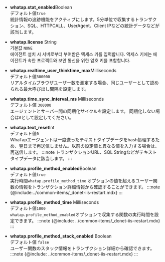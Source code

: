 -   **whatap.stat_enabled**<span class='type'>Boolean</span><br/>デフォルト値`true`<br/>
    統計情報の追跡機能をアクティブにします。5分単位で収集するトランザクション、SQL、HTTPCALL、UserAgent、Client IPなどの統計データなどが該当します。 

-   **whatap.license** <span class='type'>String</span><br/>기본값 `NONE`<br/>
    에이전트 설치 시 서버로부터 부여받은 액세스 키를 입력합니다. 액세스 키에는 에이전트가 속한 프로젝트와 보안 통신을 위한 암호 키를 포함합니다.

-   **whatap.realtime_user_thinktime_max**<span class='type'>Milliseconds</span><br/>デフォルト値`300000`<br/>
    リアルタイムブラウザユーザー数を測定する場合、同じユーザーとして認められる最大呼び出し間隔を設定します。

-   **whatap.time_sync_interval_ms** <span class='type'>Milliseconds</span><br/>デフォルト値 `300000`<br/>
    エージェントとサーバー間の同期化サイクルを設定します。 同期化しない場合は`0`として設定してください。

-   **whatap.text_reset**<span class='type'>Int</span><br/>デフォルト値`0`<br/>
    WhaTapエージェントは一度送ったテキストタイプデータをhash処理するため、翌日まで再送信しません。以前の設定値と異なる値を入力する場合は、再送信します。
    :::note
    トランザクションURL、SQL Stringなどがテキストタイプデータに該当します。
    :::

-   **whatap.profile_method_enabled**<span class='type'>Boolean</span><br/>デフォルト値`true`<br/>
    実行時間`whatap.profile_method_time` オプションの値を超えるユーザー関数の情報をトランザクション詳細情報から確認することができます。
    :::note
    {@include:../common-items/_donet-iis-restart.mdx}
    :::

-   **whatap.profile_method_time** <span class='type'>Milliseconds</span><br/>デフォルト値`1000`<br/>
        `whatap.profile_method_enabled`オプションで収集する関数の実行時間を設定できます。
    :::note
    {@include: ../common-items/_donet-iis-restart.mdx}
    :::

-   **whatap.profile_method_stack_enabled** <span class='type'>Boolean</span><br/>デフォルト値 `false`<br/>
        ユーザー関数のスタック情報をトランザクション詳細から確認できます。
    :::note
    {@include: ../common-items/_donet-iis-restart.mdx}
    :::
